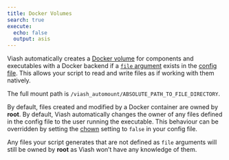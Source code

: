 ```yaml
---
title: Docker Volumes
search: true
execute:
  echo: false
  output: asis
---
```


Viash automatically creates a [Docker volume](https://docs.docker.com/storage/volumes/) for components and executables with a Docker backend if a [`file` argument](/reference/config/arguments/file.html) exists in the [config file](/reference/config/index.html). This allows your script to read and write files as if working with them natively.  

The full mount path is `/viash_automount/ABSOLUTE_PATH_TO_FILE_DIRECTORY`.  

By default, files created and modified by a Docker container are owned by **root**. By default, Viash automatically changes the owner of any files defined in the config file to the user running the executable. This behaviour can be overridden by setting the [chown](/reference/config/platforms/DockerPlatform.html#chown) setting to `false` in your config file.

:::{.callout-important}
Any files your script generates that are not defined as `file` arguments will still be owned by **root** as Viash won't have any knowledge of them.
:::